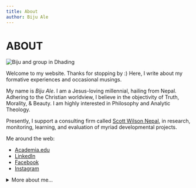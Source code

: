 ```yaml
---
title: About
author: Biju Ale
---
```


# ABOUT

![Biju and group in Dhading](./biju.png)

Welcome to my website. Thanks for stopping by :) Here, I write about my formative experiences and occasional musings.

My name is _Biju Ale_. I am a Jesus-loving millennial, hailing from Nepal. Adhering to the Christian worldview, I believe in the objectivity of Truth, Morality, & Beauty. I am highly interested in Philosophy and Analytic Theology.

Presently, I support a consulting firm called [Scott Wilson Nepal](https://swnepal.com.np/biju-ale/), in research, monitoring, learning, and evaluation of myriad developmental projects.

Me around the web:

- [Academia.edu](https://independent.academia.edu/BijuAle/)
- [LinkedIn](https://linkedin.com/in/bijuale/)
- [Facebook](https://fb.com/BijuAle)
- [Instagram](https://instagram.com/bijuale__)

<details class="details-animated ">

<summary>More about me...</summary>

- I side by the marginalized, minorities, and the deprived and strive to empower them to the best of my ability.

* I love dogs very much.

- Some favourite authors: CS Lewis, JRR Tolkien, Richard Swinburne, Pascal, William L Craig, & J P Moreland.

* Some favourite musicians: Symphony X, Creed, Buckethead, Kenny G, Karna Das, Stravinsky, & Beethoven.

* I love to watch old classic flicks akin to Hitchcock's. My favorite shows are Batman Animated Series (1992), X-Men (1992), Full house (1987), Freaks & Geeks (1999), and Robert L. Kuhn's Closer to Truth.

- I also love to travel, hike, cycle, take pictures, play the guitar, and do arts and crafts.

* Appalling ideas: postmodernism, scientism, jingoism, cronyism, logical fallacies, discrimination, despotism, radicalism, collusion, & sin.

- I miss the beloved 90s.

</details>
